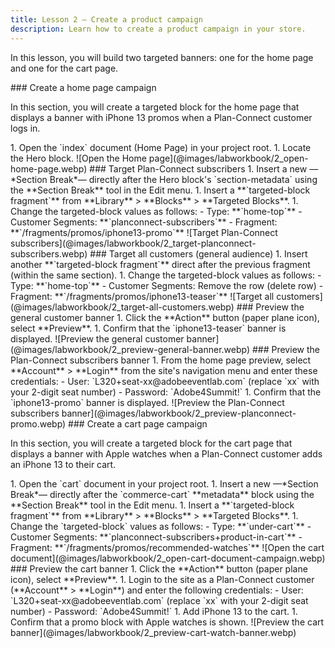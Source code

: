 ```yaml
---
title: Lesson 2 — Create a product campaign
description: Learn how to create a product campaign in your store.
---
```



In this lesson, you will build two targeted banners: one for the home page and one for the cart page.

<Tasks>
<Task>
### Create a home page campaign

In this section, you will create a targeted block for the home page that displays a banner with iPhone 13 promos when a Plan-Connect customer logs in.

<Steps>
1. Open the `index` document (Home Page) in your project root.
1. Locate the Hero block.
</Steps>

<Diagram caption="Open the Home page">
  ![Open the Home page](@images/labworkbook/2_open-home-page.webp)
</Diagram>

</Task>

<Task>
### Target Plan-Connect subscribers

<Steps>
1. Insert a new —*Section Break*— directly after the Hero block's `section-metadata` using the **Section Break** tool in the Edit menu.
1. Insert a **`targeted-block fragment`** from **Library** > **Blocks** > **Targeted Blocks**.
1. Change the targeted-block values as follows:
   - Type: **`home-top`**
   - Customer Segments: **`planconnect-subscribers`**
   - Fragment: **`/fragments/promos/iphone13-promo`**
</Steps>

<Diagram caption="Target Plan-Connect subscribers">
  ![Target Plan-Connect subscribers](@images/labworkbook/2_target-planconnect-subscribers.webp)
</Diagram>

</Task>

<Task>
### Target all customers (general audience)

<Steps>
1. Insert another **`targeted-block fragment`** direct after the previous fragment (within the same section).
1. Change the targeted-block values as follows:
   - Type: **`home-top`**
   - Customer Segments: Remove the row (delete row)
   - Fragment: **`/fragments/promos/iphone13-teaser`**
</Steps>

<Diagram caption="Target all customers">
  ![Target all customers](@images/labworkbook/2_target-all-customers.webp)
</Diagram>

</Task>

<Task>
### Preview the general customer banner

<Steps>
1. Click the **Action** button (paper plane icon), select **Preview**.
1. Confirm that the `iphone13-teaser` banner is displayed.
</Steps>

<Diagram caption="Preview the general customer banner">
  ![Preview the general customer banner](@images/labworkbook/2_preview-general-banner.webp)
</Diagram>

</Task>

<Task>
### Preview the Plan-Connect subscribers banner

<Steps>
1. From the home page preview, select **Account** > **Login** from the site's navigation menu and enter these credentials:
    - User: `L320+seat-xx@adobeeventlab.com` (replace `xx` with your 2-digit seat number)
    - Password: `Adobe4Summit!`
1. Confirm that the `iphone13-promo` banner is displayed.
</Steps>

<Diagram caption="Preview the Plan-Connect subscribers banner">
  ![Preview the Plan-Connect subscribers banner](@images/labworkbook/2_preview-planconnect-promo.webp)
</Diagram>

</Task>

<Task>
### Create a cart page campaign

In this section, you will create a targeted block for the cart page that displays a banner with Apple watches when a Plan-Connect customer adds an iPhone 13 to their cart.

<Steps>
1. Open the `cart` document in your project root.
1. Insert a new —*Section Break*— directly after the `commerce-cart` **metadata** block using the **Section Break** tool in the Edit menu.
1. Insert a **`targeted-block fragment`** from **Library** > **Blocks** > **Targeted Blocks**.
1. Change the `targeted-block` values as follows:
   - Type: **`under-cart`**
   - Customer Segments: **`planconnect-subscribers+product-in-cart`**
   - Fragment: **`/fragments/promos/recommended-watches`**
</Steps>

<Diagram caption="Open the cart document">
  ![Open the cart document](@images/labworkbook/2_open-cart-document-campaign.webp)
</Diagram>

</Task>

<Task>
### Preview the cart banner

<Steps>
1. Click the **Action** button (paper plane icon), select **Preview**.
1. Login to the site as a Plan-Connect customer (**Account** > **Login**) and enter the following credentials:
    - User: `L320+seat-xx@adobeeventlab.com` (replace `xx` with your 2-digit seat number)
    - Password: `Adobe4Summit!`
1. Add iPhone 13 to the cart.
1. Confirm that a promo block with Apple watches is shown.
</Steps>

<Diagram caption="Preview the cart banner">
  ![Preview the cart banner](@images/labworkbook/2_preview-cart-watch-banner.webp)
</Diagram>

</Task>

</Tasks>